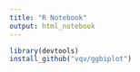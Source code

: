 ```yaml
---
title: "R Notebook"
output: html_notebook
---
```



```r
library(devtools)
install_github("vqv/ggbiplot")
```


